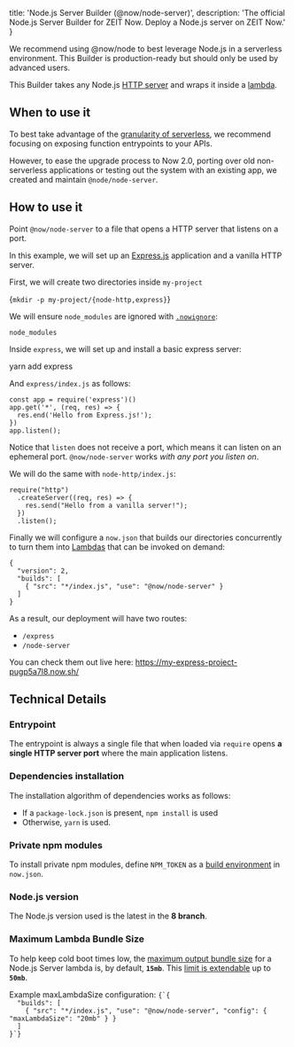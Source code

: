 
  title: 'Node.js Server Builder (@now/node-server)',
  description: 'The official Node.js Server Builder for ZEIT Now. Deploy a Node.js server on ZEIT Now.'
}

<Note>We <GenericLink href="/docs/v2/deployments/official-builders/node-js-now-node">recommend using <InlineCode>@now/node</InlineCode></GenericLink> to best leverage Node.js in a serverless environment. This Builder is production-ready but should only be used by advanced users.</Note>

This Builder takes any Node.js [HTTP server](https://nodejs.org/docs/latest-v8.x/api/http.html) and wraps it inside a [lambda](/docs/v2/deployments/concepts/lambdas).

## When to use it

To best take advantage of the [granularity of serverless](lambda-granularity), we recommend focusing on exposing function entrypoints to your APIs.

However, to ease the upgrade process to Now 2.0, porting over old non-serverless applications or testing out the system with an existing app, we created and maintain `@node/node-server`.

## How to use it

Point `@now/node-server` to a file that opens a HTTP server that listens on a port.

In this example, we will set up an [Express.js](https://expressjs.com/) application and a vanilla HTTP server.

First, we will create two directories inside `my-project`

<TerminalInput>{`mkdir -p my-project/{node-http,express}`}</TerminalInput>

We will ensure `node_modules` are ignored with [`.nowignore`](/docs/v2/deployments/ignoring-source-paths):

```
node_modules
```

Inside `express`, we will set up and install a basic express server:

<TerminalInput>yarn add express</TerminalInput>

And `express/index.js` as follows:
```
const app = require('express')()
app.get('*', (req, res) => {
  res.end('Hello from Express.js!');
})
app.listen();
```

Notice that `listen` does not receive a port, which means it can listen on an ephemeral port. `@now/node-server` works *with any port you listen on*.

We will do the same with `node-http/index.js`:

```
require("http")
  .createServer((req, res) => {
    res.send("Hello from a vanilla server!");
  })
  .listen();
```

Finally we will configure a `now.json` that builds our directories concurrently to turn them into [Lambdas](/docs/v2/deployments/concepts/lambdas) that can be invoked on demand:

```
{
  "version": 2,
  "builds": [
    { "src": "*/index.js", "use": "@now/node-server" }
  ]
}
```

As a result, our deployment will have two routes:
- `/express`
- `/node-server`

You can check them out live here: https://my-express-project-pugp5a7l8.now.sh/

## Technical Details

### Entrypoint

The entrypoint is always a single file that when loaded via `require` opens **a single HTTP server port** where the main application listens.

### Dependencies installation

The installation algorithm of dependencies works as follows:

- If a `package-lock.json` is present, `npm install` is used
- Otherwise, `yarn` is used.

### Private npm modules

To install private npm modules, define `NPM_TOKEN` as a [build environment](/docs/v2/deployments/configuration#build-env) in `now.json`.

### Node.js version

The Node.js version used is the latest in the **8 branch**.

### Maximum Lambda Bundle Size
To help keep cold boot times low, the [maximum output bundle size](/docs/v2/deployments/concepts/lambdas#maximum-bundle-size) for a Node.js Server lambda is, by default, **`15mb`**.
This [limit is extendable](/docs/v2/deployments/builders/overview#configuring-output-lambda-size) up to **`50mb`**.

<Example>
<span>Example <InlineCode>maxLambdaSize</InlineCode> configuration:</span>
<Code>{`{
  "builds": [
    { "src": "*/index.js", "use": "@now/node-server", "config": { "maxLambdaSize": "20mb" } }
  ]
}`}</Code>
</Example>

